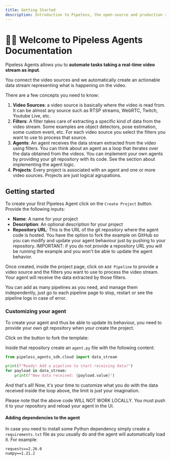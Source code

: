 ```yaml
---
title: Getting Started
description: Introduction to Pipeless, the open-source and production ready computer vision framework. Enjoy serverless development experience for embedded computer vision.
---
```



# 👋🏼 Welcome to Pipeless Agents Documentation

Pipeless Agents allows you to **automate tasks taking a real-time video stream as input**.

You connect the video sources and we automatically create an actionable data stream representing what is happening on the video.

There are a few concepts you need to know:

1. **Video Sources**: a video source is basically where the video is read from. It can be almost any source such as RTSP streams, WebRTC, Twitch, Youtube Live, etc.
1. **Filters**: A filter takes care of extracting a specific kind of data from the video stream. Some examples are object detectors, pose estimation, some custom event, etc. For each video source you select the filters you want to use to process that source.
1. **Agents**: An agent receives the data stream extracted from the video using filters. You can think about an agent as a loop that iterates over the data obtained from the videos. You can implement your own agents by providing your git repository with its code. See the section about implementing the agent logic.
1. **Projects**: Every project is associated with an agent and one or more video sources. Projects are just logical agrupations.

## Getting started

To create your first Pipeless Agent click on the `Create Project` button. Provide the following inputs:

- **Name**: A name for your project
- **Description**: An optional description for your project
- **Repository URL**: This is the URL of the git repository where the agent code is hosted. You have the option to fork the example on GitHub so you can modify and update your agent behaviour just by pushing to your repository. IMPORTANT: if you do not provide a repository URL you will be running the example and you won't be able to update the agent behavior.

Once created, inside the project page, click on `Add Pipeline` to provide a video source and the filters you want to use to process the video stream. Your agent will receive the data extracted by those filters.

You can add as many pipelines as you need, and manage them independently, just go to each pipeline page to stop, restart or see the pipeline logs in case of error.

### Customizing your agent

To create your agent and thus be able to update its behaviour, you need to provide your own git repository when your create the project.

<div className="flex gap-4 mt-4 items-center">
  <p>Click on the button to fork the template:</p>
  <LinkButton href="https://github.com/miguelaeh/agent-example/fork"
    text="Fork the template"
  />
</div>

Inside that repository create an `agent.py` file with the following content:

```python filename="agent.py" copy
from pipeless_agents_sdk.cloud import data_stream

print(f"Ready! Add a pipeline to start receiving data!")
for payload in data_stream:
    print(f"New data received: {payload.value}")
```

And that's all! Now, it's your time to customize what you do with the data received inside the loop above, the limit is just your imagination.

<Callout>Please note that the above code WILL NOT WORK LOCALLY. You must push it to your repository and reload your agent in the UI.</Callout>

#### Adding dependencies to the agent

In case you need to install some Python dependency simply create a `requirements.txt` file as you usually do and the agent will automatically load it. For example:

```plain filename="requirements.txt" copy
requests==2.26.0
numpy==1.21.2
```
